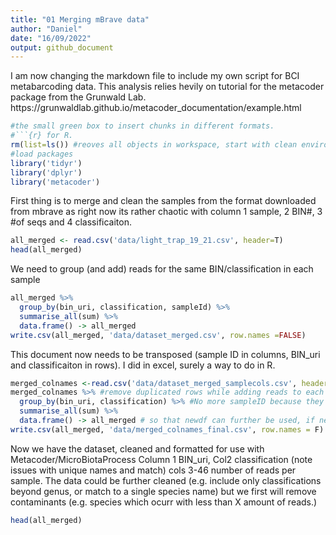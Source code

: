 ```yaml
---
title: "01 Merging mBrave data"
author: "Daniel"
date: "16/09/2022"
output: github_document
---
```


I am now changing the markdown file to include my own script for BCI metabarcoding data.
This analysis relies hevily on tutorial for the metacoder package from the Grunwald Lab.
https://grunwaldlab.github.io/metacoder_documentation/example.html

```r
#the small green box to insert chunks in different formats. 
#```{r} for R.
rm(list=ls()) #reoves all objects in workspace, start with clean environment
#load packages
library('tidyr')
library('dplyr')
library('metacoder')
```

First thing is to merge and clean the samples from the format downloaded from mbrave as right now its rather chaotic with column 1 sample, 2 BIN#, 3 #of seqs and 4 classificaiton.
```r
all_merged <- read.csv('data/light_trap_19_21.csv', header=T)
head(all_merged)
```

We need to group (and add) reads for the same BIN/classification in each sample

```r
all_merged %>%
  group_by(bin_uri, classification, sampleId) %>%
  summarise_all(sum) %>%
  data.frame() -> all_merged
write.csv(all_merged, 'data/dataset_merged.csv', row.names =FALSE)
```

This document now needs to be transposed (sample ID in columns, BIN_uri and classificaiton in rows). I did in excel, surely a way to do in R.

```r
merged_colnames <-read.csv('data/dataset_merged_samplecols.csv', header = T)
merged_colnames %>% #remove duplicated rows while adding reads to each 'sample' column
  group_by(bin_uri, classification) %>% #No more sampleID because they are the columns now
  summarise_all(sum) %>%
  data.frame() -> all_merged # so that newdf can further be used, if needed
write.csv(all_merged, 'data/merged_colnames_final.csv', row.names = F)
```

Now we have the dataset, cleaned and formatted for use with Metacoder/MicroBiotaProcess
Column 1 BIN_uri, Col2 classification (note issues with unique names and match) cols 3-46 number of reads per sample.
The data could be further cleaned (e.g. include only classifications beyond genus, or match to a single species name) but we first will remove contaminants (e.g. species which ocurr with less than X amount of reads.)

```r
head(all_merged)
```